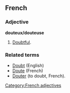 ==French==
===Adjective===
'''douteux/douteuse'''

#[[Doubtful]].

===Related terms===
* [[Doubt]] (English)
* [[Doute]] (French)
* [[Douter]] (to doubt, French).

[[Category:French adjectives]]